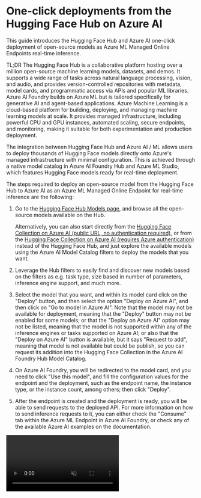 # One-click deployments from the Hugging Face Hub on Azure AI

This guide introduces the Hugging Face Hub and Azure AI one-click deployment of open-source models as Azure ML Managed Online Endpoints real-time inference.

TL;DR The Hugging Face Hub is a collaborative platform hosting over a million open-source machine learning models, datasets, and demos. It supports a wide range of tasks across natural language processing, vision, and audio, and provides version-controlled repositories with metadata, model cards, and programmatic access via APIs and popular ML libraries. Azure AI Foundry builds on Azure ML but is tailored specifically for generative AI and agent-based applications. Azure Machine Learning is a cloud-based platform for building, deploying, and managing machine learning models at scale. It provides managed infrastructure, including powerful CPU and GPU instances, automated scaling, secure endpoints, and monitoring, making it suitable for both experimentation and production deployment.

The integration between Hugging Face Hub and Azure AI / ML allows users to deploy thousands of Hugging Face models directly onto Azure's managed infrastructure with minimal configuration. This is achieved through a native model catalog in Azure AI Foundry Hub and Azure ML Studio, which features Hugging Face models ready for real-time deployment.

The steps required to deploy an open-source model from the Hugging Face Hub to Azure AI as an Azure ML Managed Online Endpoint for real-time inference are the following:

1. Go to the [Hugging Face Hub Models page](https://huggingface.co/models), and browse all the open-source models available on the Hub.

    <Tip>

    Alternatively, you can also start directly from the [Hugging Face Collection on Azure AI (public URL, no authentication required)](https://ai.azure.com/catalog/publishers/hugging%20face,huggingface), or from the [Hugging Face Collection on Azure AI (requires Azure authentication)](https://ai.azure.com/explore/models?selectedCollection=Hugging+Face) instead of the Hugging Face Hub, and just explore the available models using the Azure AI Model Catalog filters to deploy the models that you want.

    </Tip>

2. Leverage the Hub filters to easily find and discover new models based on the filters as e.g. task type, size based in number of parameters, inference engine support, and much more.

3. Select the model that you want, and within its model card click on the "Deploy" button, and then select the option "Deploy on Azure AI", and then click on "Go to model in Azure AI". Note that the model may not be available for deployment, meaning that the "Deploy" button may not be enabled for some models; or that the "Deploy on Azure AI" option may not be listed, meaning that the model is not supported within any of the inference engines or tasks supported on Azure AI; or also that the "Deploy on Azure AI" button is available, but it says "Request to add", meaning that model is not available but could be publish, so you can request its addition into the Hugging Face Collection in the Azure AI Foundry Hub Model Catalog.

4. On Azure AI Foundry, you will be redirected to the model card, and you need to click "Use this model", and fill the configuration values for the endpoint and the deployment, such as the endpoint name, the instance type, or the instance count, among others; then click "Deploy".

5. After the endpoint is created and the deployment is ready, you will be able to send requests to the deployed API. For more information on how to send inference requests to it, you can either check the "Consume" tab within the Azure ML Endpoint in Azure AI Foundry, or check any of the available Azure AI examples on the documentation.

<video src="https://huggingface.co/datasets/huggingface/documentation-images/resolve/main/microsoft-azure/one-click-deployment-azure-ai.mp4" controls autoplay muted loop />
